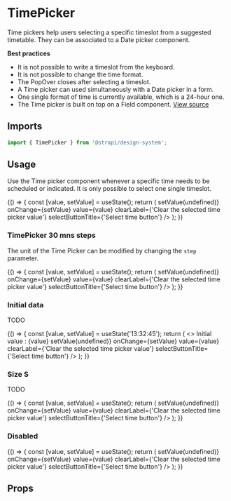 <!--- TimePicker.stories.mdx --->


<Meta title="Design System/Components/TimePicker" component={TimePicker} />

# TimePicker

Time pickers help users selecting a specific timeslot from a suggested timetable. They can be associated to a Date
picker component.

**Best practices**

- It is not possible to write a timeslot from the keyboard.
- It is not possible to change the time format.
- The PopOver closes after selecting a timeslot.
- A Time picker can used simultaneously with a Date picker in a form.
- One single format of time is currently available, which is a 24-hour one.
- The Time picker is built on top on a Field component.
  [View source](https://github.com/strapi/design-system/tree/main/packages/strapi-design-system/src/TimePicker)

## Imports

```js
import { TimePicker } from '@strapi/design-system';
```

## Usage

Use the Time picker component whenever a specific time needs to be scheduled or indicated. It is only possible to select
one single timeslot.

<Canvas>
  <Story name="base">
    {() => {
      const [value, setValue] = useState();
      return (
        <TimePicker
          label="Choose a time"
          disabled={false}
          error={undefined}
          hint="Description line"
          id="tp-1"
          onClear={() => setValue(undefined)}
          onChange={setValue}
          value={value}
          clearLabel={'Clear the selected time picker value'}
          selectButtonTitle={'Select time button'}
        />
      );
    }}
  </Story>
</Canvas>

### TimePicker 30 mns steps

The unit of the Time Picker can be modified by changing the `step` parameter.

<Canvas>
  <Story name="30-mns-step">
    {() => {
      const [value, setValue] = useState();
      return (
        <TimePicker
          step={30}
          label="Choose a time"
          disabled={false}
          error={undefined}
          hint="Description line"
          id="tp-1"
          onClear={() => setValue(undefined)}
          onChange={setValue}
          value={value}
          clearLabel={'Clear the selected time picker value'}
          selectButtonTitle={'Select time button'}
        />
      );
    }}
  </Story>
</Canvas>

### Initial data

TODO

<Canvas>
  <Story name="initial-data">
    {() => {
      const [value, setValue] = useState('13:32:45');
      return (
        <>
          <Typography>Initial value : {value}</Typography>
          <Box paddingTop={2}>
            <TimePicker
              step={1}
              label="Choose a time"
              disabled={false}
              error={undefined}
              hint="Description line"
              id="tp-1"
              onClear={() => setValue(undefined)}
              onChange={setValue}
              value={value}
              clearLabel={'Clear the selected time picker value'}
              selectButtonTitle={'Select time button'}
            />
          </Box>
        </>
      );
    }}
  </Story>
</Canvas>

### Size S

TODO

<Canvas>
  <Story name="size S">
    {() => {
      const [value, setValue] = useState();
      return (
        <TimePicker
          step={30}
          label="Choose a time"
          disabled={false}
          error={undefined}
          hint="Description line"
          id="tp-1"
          size="S"
          onClear={() => setValue(undefined)}
          onChange={setValue}
          value={value}
          clearLabel={'Clear the selected time picker value'}
          selectButtonTitle={'Select time button'}
        />
      );
    }}
  </Story>
</Canvas>

### Disabled

<Canvas>
  <Story name="disabled">
    {() => {
      const [value, setValue] = useState();
      return (
        <TimePicker
          label="Choose a time"
          disabled
          error={undefined}
          hint="Description line"
          id="tp-1"
          onClear={() => setValue(undefined)}
          onChange={setValue}
          value={value}
          clearLabel={'Clear the selected time picker value'}
          selectButtonTitle={'Select time button'}
        />
      );
    }}
  </Story>
</Canvas>

## Props

<ArgsTable of={TimePicker} />
